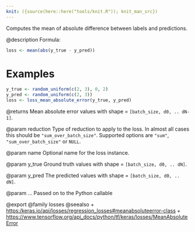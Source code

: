 ```yaml
---
knit: ({source(here::here("tools/knit.R")); knit_man_src})
---
```

Computes the mean of absolute difference between labels and predictions.

@description
Formula:

```r
loss <- mean(abs(y_true - y_pred))
```

# Examples
```r
y_true <- random_uniform(c(2, 3), 0, 2)
y_pred <- random_uniform(c(2, 3))
loss <- loss_mean_absolute_error(y_true, y_pred)
```

@returns
Mean absolute error values with shape = `[batch_size, d0, .. dN-1]`.

@param reduction
Type of reduction to apply to the loss. In almost all cases
this should be `"sum_over_batch_size"`.
Supported options are `"sum"`, `"sum_over_batch_size"` or `NULL`.

@param name
Optional name for the loss instance.

@param y_true
Ground truth values with shape = `[batch_size, d0, .. dN]`.

@param y_pred
The predicted values with shape = `[batch_size, d0, .. dN]`.

@param ...
Passed on to the Python callable

@export
@family losses
@seealso
+ <https:/keras.io/api/losses/regression_losses#meanabsoluteerror-class>
+ <https://www.tensorflow.org/api_docs/python/tf/keras/losses/MeanAbsoluteError>

